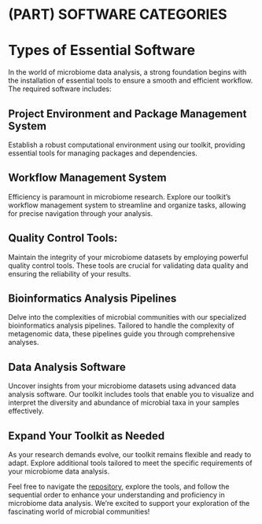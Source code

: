 # (PART) SOFTWARE CATEGORIES {-}

# Types of Essential Software

In the world of microbiome data analysis, a strong foundation begins with the installation of essential tools to ensure a smooth and efficient workflow. The required software includes:

## Project Environment and Package Management System 
Establish a robust computational environment using our toolkit, providing essential tools for managing packages and dependencies.

## Workflow Management System 
Efficiency is paramount in microbiome research. Explore our toolkit's workflow management system to streamline and organize tasks, allowing for precise navigation through your analysis.

## Quality Control Tools: 
Maintain the integrity of your microbiome datasets by employing powerful quality control tools. These tools are crucial for validating data quality and ensuring the reliability of your results.

## Bioinformatics Analysis Pipelines 
Delve into the complexities of microbial communities with our specialized bioinformatics analysis pipelines. Tailored to handle the complexity of metagenomic data, these pipelines guide you through comprehensive analyses.

## Data Analysis Software
Uncover insights from your microbiome datasets using advanced data analysis software. Our toolkit includes tools that enable you to visualize and interpret the diversity and abundance of microbial taxa in your samples effectively.

## Expand Your Toolkit as Needed
As your research demands evolve, our toolkit remains flexible and ready to adapt. Explore additional tools tailored to meet the specific requirements of your microbiome data analysis.

Feel free to navigate the [repository](https://github.com/tmbuza/imap-software-requirements.git), explore the tools, and follow the sequential order to enhance your understanding and proficiency in microbiome data analysis. We're excited to support your exploration of the fascinating world of microbial communities!
